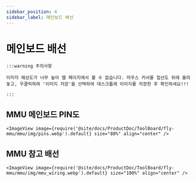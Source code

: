 ```yaml
---
sidebar_position: 4
sidebar_label: 메인보드 배선
---
```


# 메인보드 배선

    :::warning 주의사항

    이미지 해상도가 너무 높아 웹 페이지에서 볼 수 없습니다. 마우스 커서를 접선도 위에 올려놓고, 우클릭하여 '이미지 저장'을 선택하여 데스크톱에 이미지를 저장한 후 확인하세요!!!

    :::

## MMU 메인보드 PIN도

    <ImageView image={require('@site/docs/ProductDoc/ToolBoard/fly-mmu/mmu/img/pins.webp').default} size="80%" align="center" />

## MMU 참고 배선

    <ImageView image={require('@site/docs/ProductDoc/ToolBoard/fly-mmu/mmu/img/mmu_wiring.webp').default} size="100%" align="center" />
